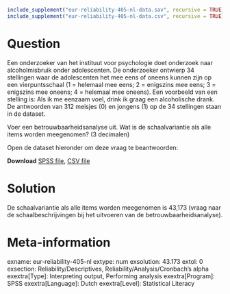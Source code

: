 ```r
include_supplement("eur-reliability-405-nl-data.sav", recursive = TRUE)
include_supplement("eur-reliability-405-nl-data.csv", recursive = TRUE)
```

Question
========
Een onderzoeker van het instituut voor psychologie doet onderzoek naar alcoholmisbruik onder adolescenten. De onderzoeker ontwierp 34 stellingen waar de adolescenten het mee eens of oneens kunnen zijn op een vierpuntsschaal (1 = helemaal mee eens; 2 = enigszins mee eens; 3 = enigszins mee oneens; 4 = helemaal mee oneens). Een voorbeeld van een stelling is: Als ik me eenzaam voel, drink ik graag een alcoholische drank. De antwoorden van 312 meisjes (0) en jongens (1) op de 34 stellingen staan in de dataset.

Voer een betrouwbaarheidsanalyse uit. Wat is de schaalvariantie als alle items worden meegenomen? (3 decimalen)

Open de dataset hieronder om deze vraag te beantwoorden:

**Download** [SPSS file](eur-reliability-405-nl-data.sav), [CSV file](eur-reliability-405-nl-data.csv)


Solution
========
De schaalvariantie als alle items worden meegenomen is 43,173 (vraag naar de schaalbeschrijvingen bij het uitvoeren van de betrouwbaarheidsanalyse).

Meta-information
================
exname: eur-reliability-405-nl
extype: num
exsolution: 43.173
extol: 0
exsection: Reliability/Descriptives, Reliability/Analysis/Cronbach's alpha
exextra[Type]: Interpreting output, Performing analysis
exextra[Program]: SPSS
exextra[Language]: Dutch
exextra[Level]: Statistical Literacy
